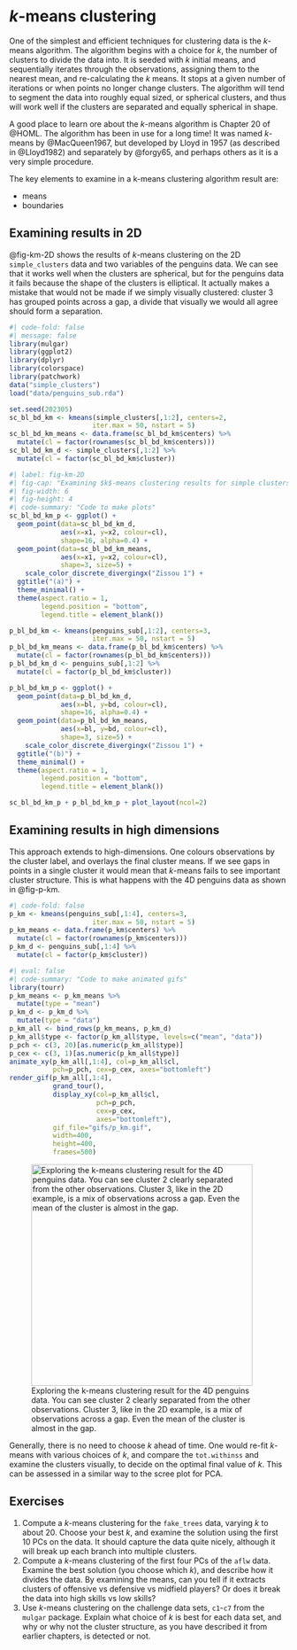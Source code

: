 # $k$-means clustering {#sec-kmeans}

One of the simplest and efficient techniques for clustering data is the $k$-means algorithm. The algorithm begins with a choice for $k$, the number of clusters to divide the data into. It is seeded with $k$ initial means, and sequentially iterates through the observations, assigning them to the nearest mean, and re-calculating the $k$ means. It stops at a given number of iterations or when points no longer change clusters. The algorithm will tend to segment the data into roughly equal sized, or spherical clusters, and thus will work well if the clusters are separated and equally spherical in shape. 

A good place to learn ore about the $k$-means algorithm is Chapter 20 of @HOML. The algorithm has been in use for a long time! It was named $k$-means by @MacQueen1967, but developed by Lloyd in 1957 (as described in @Lloyd1982) and separately by @forgy65, and perhaps others as it is a very simple procedure.

::: info
The key elements to examine in a k-means clustering algorithm result  are:

- means 
- boundaries 
:::

## Examining results in 2D

@fig-km-2D shows the results of $k$-means clustering on the 2D `simple_clusters` data and two variables of the penguins data. We can see that it works well when the clusters are spherical, but for the penguins data it fails because the shape of the clusters is elliptical. It actually makes a mistake that would not be made if we simply visually clustered: cluster 3 has grouped points across a gap, a divide that visually we would all agree should form a separation.


```r
#| code-fold: false
#| message: false
library(mulgar)
library(ggplot2)
library(dplyr)
library(colorspace)
library(patchwork)
data("simple_clusters")
load("data/penguins_sub.rda")

set.seed(202305)
sc_bl_bd_km <- kmeans(simple_clusters[,1:2], centers=2, 
                     iter.max = 50, nstart = 5)
sc_bl_bd_km_means <- data.frame(sc_bl_bd_km$centers) %>%
  mutate(cl = factor(rownames(sc_bl_bd_km$centers)))
sc_bl_bd_km_d <- simple_clusters[,1:2] %>% 
  mutate(cl = factor(sc_bl_bd_km$cluster))
```

```r
#| label: fig-km-2D
#| fig-cap: "Examining $k$-means clustering results for simple clusters (a) and two variables of the penguins data (b). The means are indicated by a $+$. The results are perfect for the simple clusters but not for the penguins data. The penguin clusters are elliptically shaped which is not captured by $k$-means. Cluster 3 has observations grouped across a gap in the data."
#| fig-width: 6
#| fig-height: 4
#| code-summary: "Code to make plots"
sc_bl_bd_km_p <- ggplot() +
  geom_point(data=sc_bl_bd_km_d, 
             aes(x=x1, y=x2, colour=cl), 
             shape=16, alpha=0.4) +
  geom_point(data=sc_bl_bd_km_means, 
             aes(x=x1, y=x2, colour=cl), 
             shape=3, size=5) +
    scale_color_discrete_divergingx("Zissou 1") +
  ggtitle("(a)") +
  theme_minimal() +
  theme(aspect.ratio = 1, 
        legend.position = "bottom",
        legend.title = element_blank()) 

p_bl_bd_km <- kmeans(penguins_sub[,1:2], centers=3, 
                     iter.max = 50, nstart = 5)
p_bl_bd_km_means <- data.frame(p_bl_bd_km$centers) %>%
  mutate(cl = factor(rownames(p_bl_bd_km$centers)))
p_bl_bd_km_d <- penguins_sub[,1:2] %>% 
  mutate(cl = factor(p_bl_bd_km$cluster))

p_bl_bd_km_p <- ggplot() +
  geom_point(data=p_bl_bd_km_d, 
             aes(x=bl, y=bd, colour=cl), 
             shape=16, alpha=0.4) +
  geom_point(data=p_bl_bd_km_means, 
             aes(x=bl, y=bd, colour=cl), 
             shape=3, size=5) +
    scale_color_discrete_divergingx("Zissou 1") +
  ggtitle("(b)") +
  theme_minimal() +
  theme(aspect.ratio = 1, 
        legend.position = "bottom",
        legend.title = element_blank()) 

sc_bl_bd_km_p + p_bl_bd_km_p + plot_layout(ncol=2)
```

## Examining results in high dimensions

This approach extends to high-dimensions. One colours observations by the cluster label, and overlays the final cluster means. If we see gaps in points in a single cluster it would mean that $k$-means fails to see important cluster structure. This is what happens with the 4D penguins data as shown in @fig-p-km.

```r
#| code-fold: false
p_km <- kmeans(penguins_sub[,1:4], centers=3, 
                     iter.max = 50, nstart = 5)
p_km_means <- data.frame(p_km$centers) %>%
  mutate(cl = factor(rownames(p_km$centers)))
p_km_d <- penguins_sub[,1:4] %>% 
  mutate(cl = factor(p_km$cluster))
```

```r
#| eval: false
#| code-summary: "Code to make animated gifs"
library(tourr)
p_km_means <- p_km_means %>%
  mutate(type = "mean")
p_km_d <- p_km_d %>%
  mutate(type = "data")
p_km_all <- bind_rows(p_km_means, p_km_d)
p_km_all$type <- factor(p_km_all$type, levels=c("mean", "data"))
p_pch <- c(3, 20)[as.numeric(p_km_all$type)]
p_cex <- c(3, 1)[as.numeric(p_km_all$type)]
animate_xy(p_km_all[,1:4], col=p_km_all$cl, 
           pch=p_pch, cex=p_cex, axes="bottomleft")
render_gif(p_km_all[,1:4],
           grand_tour(),
           display_xy(col=p_km_all$cl, 
                      pch=p_pch, 
                      cex=p_cex, 
                      axes="bottomleft"),
           gif_file="gifs/p_km.gif",
           width=400,
           height=400,
           frames=500)
```

::: {.content-hidden when-format="pdf"}

![Exploring the k-means clustering result for the 4D penguins data. You can see cluster 2 clearly separated from the other observations. Cluster 3, like in the 2D example, is a mix of observations across a gap. Even the mean of the cluster is almost in the gap. ](gifs/p_km.gif){#fig-p-km fig-alt="FIX ME" width=400}

Generally, there is no need to choose $k$ ahead of time. One would re-fit $k$-means with various choices of $k$, and compare the `tot.withinss` and examine the clusters visually, to decide on the optimal final value of $k$. This can be assessed in a similar way to the scree plot for PCA. 
:::

## Exercises {-}

1. Compute a $k$-means clustering for the `fake_trees` data, varying $k$ to about 20. Choose your best $k$, and examine the solution using the first 10 PCs on the data. It should capture the data quite nicely, although it will break up each branch into multiple clusters.
2. Compute a $k$-means clustering of the first four PCs of the `aflw` data. Examine the best solution (you choose which $k$), and describe how it divides the data. By examining the means, can you tell if it extracts clusters of offensive vs defensive vs midfield players? Or does it break the data into high skills vs low skills?
3. Use $k$-means clustering on the challenge data sets, `c1`-`c7` from the `mulgar` package. Explain what choice of $k$ is best for each data set, and why or why not the cluster structure, as you have described it from earlier chapters, is detected or not.
